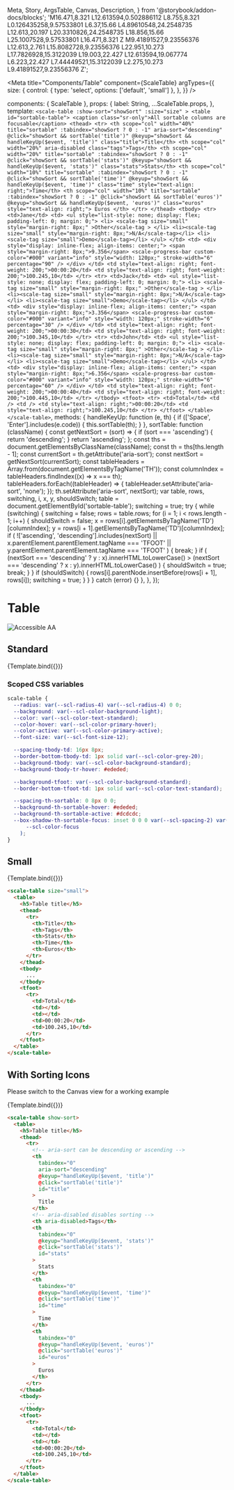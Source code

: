   Meta,
  Story,
  ArgsTable,
  Canvas,
  Description,
} from '@storybook/addon-docs/blocks';
  'M16.471,8.321 L12.613594,0.502886112 L8.755,8.321 L0.126435258,9.57533801 L6.37,15.66 L4.89610548,24.2548735 L12.613,20.197 L20.3310826,24.2548735 L18.856,15.66 L25.1007528,9.57533801 L16.471,8.321 Z M9.41891527,9.23556376 L12.613,2.761 L15.8082728,9.23556376 L22.951,10.273 L17.7826928,15.3122039 L19.003,22.427 L12.613594,19.067774 L6.223,22.427 L7.44449521,15.3122039 L2.275,10.273 L9.41891527,9.23556376 Z';

<Meta
  title="Components/Table"
  component={ScaleTable}
  argTypes={{
    size: {
      control: { type: 'select', options: ['default', 'small'] },
    },
  }}
/>

  components: { ScaleTable },
  props: {
    label: String,
    ...ScaleTable.props,
  },
  template: `
    <scale-table
      :show-sort="showSort"
      :size="size"
    >
      <table id="sortable-table">
        <caption class="sr-only">All sortable columns are focusable</caption>
        <thead>
          <tr>
            <th scope="col" width="40%" title="sortable" :tabindex="showSort ? 0 : -1" aria-sort="descending" @click="showSort && sortTable('title')" @keyup="showSort && handleKeyUp($event, 'title')" class="title">Title</th>
            <th scope="col" width="20%" aria-disabled class="tags">Tags</th>
            <th scope="col" width="20%" title="sortable" :tabindex="showSort ? 0 : -1" @click="showSort && sortTable('stats')" @keyup="showSort && handleKeyUp($event, 'stats')" class="stats">Stats</th>
            <th scope="col" width="10%" title="sortable" :tabindex="showSort ? 0 : -1" @click="showSort && sortTable('time')" @keyup="showSort && handleKeyUp($event, 'time')" class="time" style="text-align: right;">Time</th>
            <th scope="col" width="10%" title="sortable" :tabindex="showSort ? 0 : -1" @click="showSort && sortTable('euros')" @keyup="showSort && handleKeyUp($event, 'euros')" class="euros" style="text-align: right;">
              Euros
            </th>
          </tr>
        </thead>
        <tbody>
          <tr>
            <td>Jane</td>
            <td>
              <ul style="list-style: none; display: flex; padding-left: 0; margin: 0;">
                  <li>
                    <scale-tag size="small" style="margin-right: 8px;"
                      >Other</scale-tag
                    >
                  </li>
                  <li><scale-tag size="small" style="margin-right: 8px;">N/A</scale-tag></li>
                  <li><scale-tag size="small">Demo</scale-tag></li>
              </ul>
            </td>
            <td>
              <div style="display: inline-flex; align-items: center;">
                <span style="margin-right: 8px;">9.356</span>
                <scale-progress-bar
                  custom-color="#000"
                  variant="info"
                  style="width: 120px;"
                  stroke-width="6"
                  percentage="90"
                />
              </div>
            </td>
            <td style="text-align: right; font-weight: 200;">00:00:20</td>
            <td style="text-align: right; font-weight: 200;">100.245,10</td>
          </tr>
          <tr>
            <td>Jack</td>
            <td>
              <ul style="list-style: none; display: flex; padding-left: 0; margin: 0;">
                  <li>
                    <scale-tag size="small" style="margin-right: 8px;"
                      >Other</scale-tag
                    >
                  </li>
                  <li><scale-tag size="small" style="margin-right: 8px;">N/A</scale-tag></li>
                  <li><scale-tag size="small">Demo</scale-tag></li>
              </ul>
            </td>
            <td>
              <div style="display: inline-flex; align-items: center;">
                <span style="margin-right: 8px;">3.356</span>
                <scale-progress-bar
                  custom-color="#000"
                  variant="info"
                  style="width: 120px;"
                  stroke-width="6"
                  percentage="30"
                />
              </div>
            </td>
            <td style="text-align: right; font-weight: 200;">00:00:30</td>
            <td style="text-align: right; font-weight: 200;">100.345,10</td>
          </tr>
          <tr>
            <td>John</td>
            <td>
              <ul style="list-style: none; display: flex; padding-left: 0; margin: 0;">
                  <li>
                    <scale-tag size="small" style="margin-right: 8px;"
                      >Other</scale-tag
                    >
                  </li>
                  <li><scale-tag size="small" style="margin-right: 8px;">N/A</scale-tag></li>
                  <li><scale-tag size="small">Demo</scale-tag></li>
              </ul>
            </td>
            <td>
              <div style="display: inline-flex; align-items: center;">
                <span style="margin-right: 8px;">6.356</span>
                <scale-progress-bar
                  custom-color="#000"
                  variant="info"
                  style="width: 120px;"
                  stroke-width="6"
                  percentage="60"
                />
              </div>
            </td>
            <td style="text-align: right; font-weight: 200;">00:00:40</td>
            <td style="text-align: right; font-weight: 200;">100.445,10</td>
          </tr>
        </tbody>
        <tfoot>
          <tr>
            <td>Total</td>
            <td />
            <td />
            <td style="text-align: right;">00:00:20</td>
            <td style="text-align: right;">100.245,10</td>
          </tr>
        </tfoot>
      </table>
    </scale-table>
  `,
  methods: {
    handleKeyUp: function (e, th) {
      if (['Space', 'Enter'].includes(e.code)) {
        this.sortTable(th);
      }
    },
    sortTable: function (className) {
      const getNextSort = (sort) => {
        if (sort === 'ascending') {
          return 'descending';
        }
        return 'ascending';
      };
      const ths = document.getElementsByClassName(className);
      const th = ths[ths.length - 1];
      const currentSort = th.getAttribute('aria-sort');
      const nextSort = getNextSort(currentSort);
      const tableHeaders = Array.from(document.getElementsByTagName('TH'));
      const columnIndex = tableHeaders.findIndex((x) => x === th);
      tableHeaders.forEach((tableHeader) => {
        tableHeader.setAttribute('aria-sort', 'none');
      });
      th.setAttribute('aria-sort', nextSort);
      var table, rows, switching, i, x, y, shouldSwitch;
      table = document.getElementById('sortable-table');
      switching = true;
      try {
        while (switching) {
          switching = false;
          rows = table.rows;
          for (i = 1; i < rows.length - 1; i++) {
            shouldSwitch = false;
            x = rows[i].getElementsByTagName('TD')[columnIndex];
            y = rows[i + 1].getElementsByTagName('TD')[columnIndex];
            if (
              !['ascending', 'descending'].includes(nextSort) ||
              x.parentElement.parentElement.tagName === 'TFOOT' ||
              y.parentElement.parentElement.tagName === 'TFOOT'
            ) {
              break;
            }
            if (
              (nextSort === 'descending' ? y : x).innerHTML.toLowerCase() >
              (nextSort === 'descending' ? x : y).innerHTML.toLowerCase()
            ) {
              shouldSwitch = true;
              break;
            }
          }
          if (shouldSwitch) {
            rows[i].parentNode.insertBefore(rows[i + 1], rows[i]);
            switching = true;
          }
        }
      } catch (error) {}
    },
  },
});

<div
  style={{
    display: 'inline-flex',
    alignItems: 'center',
    justifyContent: 'space-between',
    width: '100%',
  }}
>
  <h1>Table</h1>
  <img src="assets/aa.png" alt="Accessible AA" />
</div>

## Standard

<Canvas withSource="none">
  <Story name="Standard" args={{}}>
    {Template.bind({})}
  </Story>
</Canvas>

<ArgsTable story="Standard" />

### Scoped CSS variables

```css
scale-table {
  --radius: var(--scl-radius-4) var(--scl-radius-4) 0 0;
  --background: var(--scl-color-background-light);
  --color: var(--scl-color-text-standard);
  --color-hover: var(--scl-color-primary-hover);
  --color-active: var(--scl-color-primary-active);
  --font-size: var(--scl-font-size-12);

  --spacing-tbody-td: 16px 8px;
  --border-bottom-tbody-td: 1px solid var(--scl-color-grey-20);
  --background-tbody: var(--scl-color-background-standard);
  --background-tbody-tr-hover: #ededed;

  --background-tfoot: var(--scl-color-background-standard);
  --border-bottom-tfoot-td: 1px solid var(--scl-color-text-standard);

  --spacing-th-sortable: 0 8px 0 0;
  --background-th-sortable-hover: #ededed;
  --background-th-sortable-active: #dcdcdc;
  --box-shadow-th-sortable-focus: inset 0 0 0 var(--scl-spacing-2) var(
      --scl-color-focus
    );
}
```

## Small

<Canvas withSource="none">
  <Story
    name="Small"
    args={{
      size: 'small',
    }}
  >
    {Template.bind({})}
  </Story>
</Canvas>

```html
<scale-table size="small">
  <table>
    <h5>Table title</h5>
    <thead>
      <tr>
        <th>Title</th>
        <th>Tags</th>
        <th>Stats</th>
        <th>Time</th>
        <th>Euros</th>
      </tr>
    </thead>
    <tbody>
      ...
    </tbody>
    <tfoot>
      <tr>
        <td>Total</td>
        <td></td>
        <td></td>
        <td>00:00:20</td>
        <td>100.245,10</td>
      </tr>
    </tfoot>
  </table>
</scale-table>
```

## With Sorting Icons

Please switch to the Canvas view for a working example

<Canvas withSource="none">
  <Story
    name="With Sorting Icons"
    args={{
      showSort: true,
    }}
  >
    {Template.bind({})}
  </Story>
</Canvas>

```html
<scale-table show-sort>
  <table>
    <h5>Table title</h5>
    <thead>
      <tr>
        <!-- aria-sort can be descending or ascending -->
        <th
          tabindex="0"
          aria-sort="descending"
          @keyup="handleKeyUp($event, 'title')"
          @click="sortTable('title')"
          id="title"
        >
          Title
        </th>
        <!-- aria-disabled disables sorting -->
        <th aria-disabled>Tags</th>
        <th
          tabindex="0"
          @keyup="handleKeyUp($event, 'stats')"
          @click="sortTable('stats')"
          id="stats"
        >
          Stats
        </th>
        <th
          tabindex="0"
          @keyup="handleKeyUp($event, 'time')"
          @click="sortTable('time')"
          id="time"
        >
          Time
        </th>
        <th
          tabindex="0"
          @keyup="handleKeyUp($event, 'euros')"
          @click="sortTable('euros')"
          id="euros"
        >
          Euros
        </th>
      </tr>
    </thead>
    <tbody>
      ...
    </tbody>
    <tfoot>
      <tr>
        <td>Total</td>
        <td></td>
        <td></td>
        <td>00:00:20</td>
        <td>100.245,10</td>
      </tr>
    </tfoot>
  </table>
</scale-table>
```
